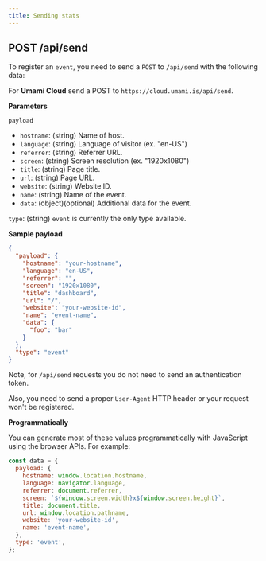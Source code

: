 ```yaml
---
title: Sending stats
---
```


## POST /api/send

To register an `event`, you need to send a `POST` to `/api/send` with
the following data:

For **Umami Cloud** send a POST to `https://cloud.umami.is/api/send`.

**Parameters**

`payload`

- `hostname`: (string) Name of host.
- `language`: (string) Language of visitor (ex. "en-US")
- `referrer`: (string) Referrer URL.
- `screen`: (string) Screen resolution (ex. "1920x1080")
- `title`: (string) Page title.
- `url`: (string) Page URL.
- `website`: (string) Website ID.
- `name`: (string) Name of the event.
- `data`: (object)(optional) Additional data for the event.

`type`: (string) `event` is currently the only type available.

**Sample payload**

```json
{
  "payload": {
    "hostname": "your-hostname",
    "language": "en-US",
    "referrer": "",
    "screen": "1920x1080",
    "title": "dashboard",
    "url": "/",
    "website": "your-website-id",
    "name": "event-name",
    "data": {
      "foo": "bar"
    }
  },
  "type": "event"
}
```

Note, for `/api/send` requests you do not need to send an
authentication token.

Also, you need to send a proper `User-Agent` HTTP header or
your request won't be registered.

**Programmatically**

You can generate most of these values programmatically with JavaScript using the browser APIs. For example:

```js
const data = {
  payload: {
    hostname: window.location.hostname,
    language: navigator.language,
    referrer: document.referrer,
    screen: `${window.screen.width}x${window.screen.height}`,
    title: document.title,
    url: window.location.pathname,
    website: 'your-website-id',
    name: 'event-name',
  },
  type: 'event',
};
```
